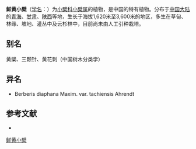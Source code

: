 {{Speciesbox
| name = 鲜黄小檗
| status = 
| status_system = 
| image = 
| genus = Berberis
| species = diaphana
| authority = Maxim.
}}

'''鲜黄小檗'''（[[学名|学名]]：{{lang|la|''Berberis diaphana''}}）为[[小檗科|小檗科]][[小檗属|小檗属]]的植物，是中国的特有植物。分布于[[中国大陆|中国大陆]]的[[青海|青海]]、[[甘肃|甘肃]]、[[陕西|陕西]]等地，生长于海拔1,620米至3,600米的地区，多生在草甸、林缘、坡地、灌丛中及云杉林中，目前尚未由人工引种栽培。

== 别名 ==
黄檗、三颗针、黄花刺（中国树木分类学）

== 异名 ==
* Berberis diaphana Maxim. var. tachiensis Ahrendt

== 参考文献 ==
<div class="references-small">
* {{cite web| url =http://www.bioinfo.cn/db05/KmzwSpecies.php?action=view&id=2186| title =鲜黄小檗| work =《中国高等植物数据库全库》| publisher =中国科学院微生物研究所| author =昆明植物研究所| accessdate =2009-02-23}}{{dead link|date=2018年5月 |bot=InternetArchiveBot |fix-attempted=yes }}
</div>
{{Taxonbar|from=Q1267226}}

[[Category:小檗属|鲜黄小檗]]


{{植物小作品}}